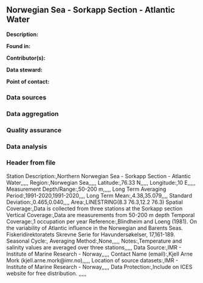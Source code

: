 ## Norwegian Sea - Sorkapp Section - Atlantic Water

**Description:** 


**Found in:**

**Contributor(s):**

**Data steward:**

**Point of contact:**

### Data sources

### Data aggregation

### Quality assurance

### Data analysis

### Header from file
Station Description:,Northern Norwegian Sea - Sorkapp Section - Atlantic Water,,,,,
Region:,Norwegian Sea,,,,,
Latitude:,76.33 N,,,,,
Longitude:,10 E,,,,,
Measurement Depth/Range:,50-200 m,,,,,
Long Term Averaging Period:,1991-2020,1991-2020,,,,
Long Term Mean:,4.38,35.079,,,,
Standard Deviation:,0.465,0.040,,,,
Area:,LINESTRING(8.3 76.3,12.2 76.3)
Spatial Coverage:,Data is collected from three stations at the Sorkapp section
Vertical Coverage:,Data are measurements from 50-200 m depth
Temporal Coverage:,1 occupation per year
Reference:,Blindheim and Loeng (1981). On the variability of Atlantic influence in the Norwegian and Barents Seas. Fiskeridirektoratets Skrevne Serie for Havundersøkelser, 17,161-189.
Seasonal Cycle:,
Averaging Method:,None,,,,,
Notes:,Temperature and salinity values are averaged over three stations,,,,,
Data Source:,IMR - Institute of Marine Research - Norway,,,,,
Contact Name (email):,Kjell Arne Mork (kjell.arne.mork@imr.no),,,,,
Location of source datasets:,IMR - Institute of Marine Research - Norway,,,,,
Data Protection:,Include on ICES website for free distribution. ,,,,,
